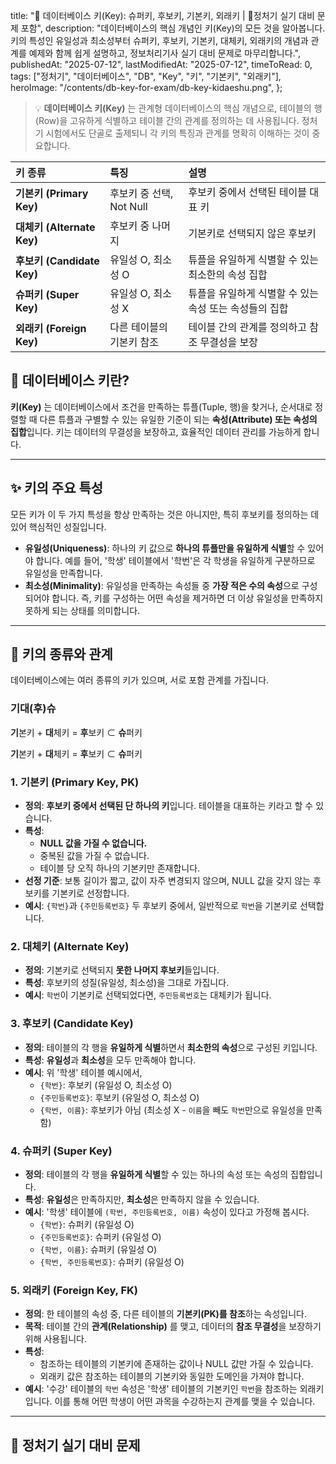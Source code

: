 
  title:
    "🔑 데이터베이스 키(Key): 슈퍼키, 후보키, 기본키, 외래키 | 🚀정처기 실기 대비 문제 포함",
  description:
    "데이터베이스의 핵심 개념인 키(Key)의 모든 것을 알아봅니다. 키의 특성인 유일성과 최소성부터 슈퍼키, 후보키, 기본키, 대체키, 외래키의 개념과 관계를 예제와 함께 쉽게 설명하고, 정보처리기사 실기 대비 문제로 마무리합니다.",
  publishedAt: "2025-07-12",
  lastModifiedAt: "2025-07-12",
  timeToRead: 0,
  tags: ["정처기", "데이터베이스", "DB", "Key", "키", "기본키", "외래키"],
  heroImage: "/contents/db-key-for-exam/db-key-kidaeshu.png",
};

> 💡 **데이터베이스 키(Key)** 는 관계형 데이터베이스의 핵심 개념으로, 테이블의 행(Row)을 고유하게 식별하고 테이블 간의 관계를 정의하는 데 사용됩니다. 정처기 시험에서도 단골로 출제되니 각 키의 특징과 관계를 명확히 이해하는 것이 중요합니다.

| 키 종류                    | 특징                      | 설명                                                   |
| :------------------------- | :------------------------ | :----------------------------------------------------- |
| **기본키 (Primary Key)**   | 후보키 중 선택, Not Null  | 후보키 중에서 선택된 테이블 대표 키                    |
| **대체키 (Alternate Key)** | 후보키 중 나머지          | 기본키로 선택되지 않은 후보키                          |
| **후보키 (Candidate Key)** | 유일성 O, 최소성 O        | 튜플을 유일하게 식별할 수 있는 최소한의 속성 집합      |
| **슈퍼키 (Super Key)**     | 유일성 O, 최소성 X        | 튜플을 유일하게 식별할 수 있는 속성 또는 속성들의 집합 |
| **외래키 (Foreign Key)**   | 다른 테이블의 기본키 참조 | 테이블 간의 관계를 정의하고 참조 무결성을 보장         |

## 🎯 데이터베이스 키란?

**키(Key)** 는 데이터베이스에서 조건을 만족하는 튜플(Tuple, 행)을 찾거나, 순서대로 정렬할 때 다른 튜플과 구별할 수 있는 유일한 기준이 되는 **속성(Attribute) 또는 속성의 집합**입니다. 키는 데이터의 무결성을 보장하고, 효율적인 데이터 관리를 가능하게 합니다.

---

## ✨ 키의 주요 특성

모든 키가 이 두 가지 특성을 항상 만족하는 것은 아니지만, 특히 후보키를 정의하는 데 있어 핵심적인 성질입니다.

- **유일성(Uniqueness)**: 하나의 키 값으로 **하나의 튜플만을 유일하게 식별**할 수 있어야 합니다. 예를 들어, '학생' 테이블에서 '학번'은 각 학생을 유일하게 구분하므로 유일성을 만족합니다.
- **최소성(Minimality)**: 유일성을 만족하는 속성들 중 **가장 적은 수의 속성**으로 구성되어야 합니다. 즉, 키를 구성하는 어떤 속성을 제거하면 더 이상 유일성을 만족하지 못하게 되는 상태를 의미합니다.

---

## 🔑 키의 종류와 관계

데이터베이스에는 여러 종류의 키가 있으며, 서로 포함 관계를 가집니다.

### 기대(후)슈

**기**본키 + **대**체키 = **후**보키 ⊂ **슈**퍼키

<ImageWithCaption
  src="/contents/db-key-for-exam/db-key-kidaeshu.png"
  alt="데이터베이스 키의 관계 외우는 방법"
  caption="'아빠 어디가' 윤후가 '기대슈' 라고 이야기하는걸 떠올리자"
  width={1024}
  height={1024}
/>

**기**본키 + **대**체키 = **후**보키 ⊂ **슈**퍼키

### 1. 기본키 (Primary Key, PK)

- **정의**: **후보키 중에서 선택된 단 하나의 키**입니다. 테이블을 대표하는 키라고 할 수 있습니다.
- **특성**:
  - **NULL 값을 가질 수 없습니다.**
  - 중복된 값을 가질 수 없습니다.
  - 테이블 당 오직 하나의 기본키만 존재합니다.
- **선정 기준**: 보통 길이가 짧고, 값이 자주 변경되지 않으며, NULL 값을 갖지 않는 후보키를 기본키로 선정합니다.
- **예시**: `{학번}`과 `{주민등록번호}` 두 후보키 중에서, 일반적으로 `학번`을 기본키로 선택합니다.

### 2. 대체키 (Alternate Key)

- **정의**: 기본키로 선택되지 **못한 나머지 후보키**들입니다.
- **특성**: 후보키의 성질(유일성, 최소성)을 그대로 가집니다.
- **예시**: `학번`이 기본키로 선택되었다면, `주민등록번호`는 대체키가 됩니다.

### 3. 후보키 (Candidate Key)

- **정의**: 테이블의 각 행을 **유일하게 식별**하면서 **최소한의 속성**으로 구성된 키입니다.
- **특성**: **유일성**과 **최소성**을 모두 만족해야 합니다.
- **예시**: 위 '학생' 테이블 예시에서,
  - `{학번}`: 후보키 (유일성 O, 최소성 O)
  - `{주민등록번호}`: 후보키 (유일성 O, 최소성 O)
  - `{학번, 이름}`: 후보키가 아님 (최소성 X - `이름`을 빼도 `학번`만으로 유일성을 만족함)

### 4. 슈퍼키 (Super Key)

- **정의**: 테이블의 각 행을 **유일하게 식별**할 수 있는 하나의 속성 또는 속성의 집합입니다.
- **특성**: **유일성**은 만족하지만, **최소성**은 만족하지 않을 수 있습니다.
- **예시**: '학생' 테이블에 `(학번, 주민등록번호, 이름)` 속성이 있다고 가정해 봅시다.
  - `{학번}`: 슈퍼키 (유일성 O)
  - `{주민등록번호}`: 슈퍼키 (유일성 O)
  - `{학번, 이름}`: 슈퍼키 (유일성 O)
  - `{학번, 주민등록번호}`: 슈퍼키 (유일성 O)

### 5. 외래키 (Foreign Key, FK)

- **정의**: 한 테이블의 속성 중, 다른 테이블의 **기본키(PK)를 참조**하는 속성입니다.
- **목적**: 테이블 간의 **관계(Relationship)** 를 맺고, 데이터의 **참조 무결성**을 보장하기 위해 사용됩니다.
- **특성**:
  - 참조하는 테이블의 기본키에 존재하는 값이나 NULL 값만 가질 수 있습니다.
  - 외래키 값은 참조하는 테이블의 기본키와 동일한 도메인을 가져야 합니다.
- **예시**: '수강' 테이블의 `학번` 속성은 '학생' 테이블의 기본키인 `학번`을 참조하는 외래키입니다. 이를 통해 어떤 학생이 어떤 과목을 수강하는지 관계를 맺을 수 있습니다.

---

## 📝 정처기 실기 대비 문제

<ProblemAnswer
  problem="튜플을 유일하게 식별할 수 있는 속성 또는 속성들의 집합으로, 유일성은 만족하지만 최소성은 만족하지 않아도 되는 키는 무엇인가?"
  correctAnswer="슈퍼키 (Super Key)"
/>

<ProblemAnswer
  problem="유일성과 최소성을 모두 만족하는 키로, 기본키가 될 수 있는 후보가 되는 키는 무엇인가?"
  correctAnswer="후보키 (Candidate Key)"
/>

<ProblemAnswer
  problem="후보키 중에서 하나를 선택하여 테이블을 대표하는 키로 사용하는 것은 무엇인가? 이 키는 NULL 값을 가질 수 없다."
  correctAnswer="기본키 (Primary Key)"
/>

<ProblemAnswer
  problem="기본키로 선택되지 않은 나머지 후보키를 무엇이라고 하는가?"
  correctAnswer="대체키 (Alternate Key)"
/>

<ProblemAnswer
  problem="다른 테이블의 기본키를 참조하여 테이블 간의 관계를 맺고, 참조 무결성을 보장하는 데 사용되는 키는 무엇인가?"
  correctAnswer="외래키 (Foreign Key)"
/>

